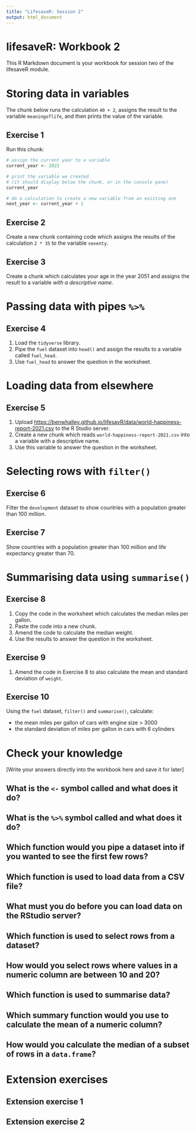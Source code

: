 ```yaml
---
title: "LifesaveR: Session 2"
output: html_document
---
```


# lifesaveR: Workbook 2

This R Markdown document is your workbook for session two of the lifesaveR module.

# Storing data in variables

The chunk below runs the calculation `40 + 2`, assigns the result to the variable `meaningoflife`, and then prints the
value of the variable.

## Exercise 1

Run this chunk:

```r
# assign the current year to a variable
current_year <- 2021

# print the variable we created
# (it should display below the chunk, or in the console pane)
current_year

# do a calculation to create a new variable from an existing one
next_year <- current_year + 1
```

## Exercise 2

Create a new chunk containing code which assigns the results of the calculation `2 * 35` to the variable `seventy`.

## Exercise 3

Create a chunk which calculates your age in the year 2051 and assigns the result to a variable _with a descriptive name_.

# Passing data with pipes `%>%`

## Exercise 4

1. Load the `tidyverse` library.
1. Pipe the `fuel` dataset into `head()` and assign the results to a variable called `fuel_head`.
1. Use `fuel_head` to answer the question in the worksheet.

# Loading data from elsewhere

## Exercise 5

1. Upload
[https://benwhalley.github.io/lifesavR/data/world-happiness-report-2021.csv](https://benwhalley.github.io/lifesavR/data/world-happiness-report-2021.csv) to the R Studio server.
1. Create a new chunk which reads `world-happiness-report-2021.csv` into a variable with a descriptive name.
1. Use this variable to answer the question in the worksheet.

# Selecting rows with `filter()`

## Exercise 6

Filter the `development` dataset to show countries with a population greater than 100 million.

## Exercise 7

Show countries with a population greater than 100 million and life expectancy greater than 70.

# Summarising data using `summarise()`

## Exercise 8

1. Copy the code in the worksheet which calculates the median miles per gallon.
1. Paste the code into a new chunk.
1. Amend the code to calculate the median weight.
1. Use the results to answer the question in the worksheet.

## Exercise 9

1. Amend the code in Exercise 8 to also calculate the mean and standard deviation of `weight`.

## Exercise 10

Using the `fuel` dataset, `filter()` and `summarise()`, calculate:

- the mean miles per gallon of cars with engine size > 3000
- the standard deviation of miles per gallon in cars with 6 cylinders

# Check your knowledge

[Write your answers directly into the workbook here and save it for later]

## What is the `<-` symbol called and what does it do?

## What is the `%>%` symbol called and what does it do?

## Which function would you pipe a dataset into if you wanted to see the first few rows?

## Which function is used to load data from a CSV file?

## What must you do before you can load data on the RStudio server?

## Which function is used to select rows from a dataset?

## How would you select rows where values in a numeric column are between 10 and 20?

## Which function is used to summarise data?

## Which summary function would you use to calculate the mean of a numeric column?

## How would you calculate the median of a subset of rows in a `data.frame`?

# Extension exercises

## Extension exercise 1

## Extension exercise 2
